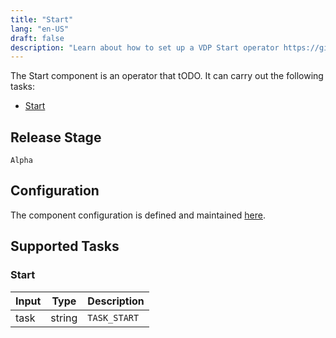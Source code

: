 ```yaml
---
title: "Start"
lang: "en-US"
draft: false
description: "Learn about how to set up a VDP Start operator https://github.com/instill-ai/vdp"
---
```


The Start component is an operator that tODO.
It can carry out the following tasks:

- [Start](#start)

## Release Stage

`Alpha`

## Configuration

The component configuration is defined and maintained [here](https://github.com/instill-ai/operator/blob/main/pkg/start/v0/config/definitions.json).

## Supported Tasks

### Start

| Input | Type | Description |
| :--- | --- | --- |
| task | string | `TASK_START` |

